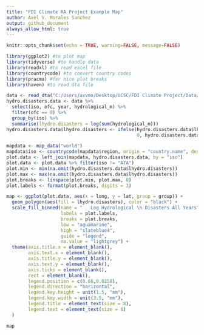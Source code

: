 ```yaml
---
title: "FDI Climate RA Project Example Map"
author: Axel V. Morales Sanchez
output: github_document
always_allow_html: true
---
```

  
  ```r
knitr::opts_chunk$set(echo = TRUE, warning=FALSE, message=FALSE)
```

```r
library(ggplot2) #to plot map
library(tidyverse) #to handle data
library(readxl) #to read excel file
library(countrycode) #to convert country codes
library(pracma) #for nice plot breaks
library(haven) #to read dta file
```


```r
data <- read_dta("C:/Users/axvmo/Desktop/UCSC/FDI Climate Project/Data/mergedFDIClimateAnnual1956_112_processed_wdi.dta")
hydro.disasters.data <- data %>%
  select(iso, ofc, year, hydrological_m) %>%
  filter(ofc == 0) %>%
  group_by(iso) %>%
  summarise(lhydro.disasters = log(sum(hydrological_m)))
hydro.disasters.data$lhydro.disasters <- ifelse(hydro.disasters.data$lhydro.disasters == -Inf,
                                                0, hydro.disasters.data$lhydro.disasters)

mapdata <- map_data("world")
mapdata$iso <- countrycode(mapdata$region, origin = "country.name", destination = "iso3c")
plot.data <- left_join(mapdata, hydro.disasters.data, by = "iso")
plot.data <- plot.data %>% filter(iso != "ATA")
plot.min <- min(na.omit(hydro.disasters.data$lhydro.disasters))
plot.max <- max(na.omit(hydro.disasters.data$lhydro.disasters))
plot.breaks <- linspace(plot.min, plot.max, 8)
plot.labels <- format(plot.breaks, digits = 3)

map <- ggplot(plot.data, aes(x = long, y = lat, group = group)) +
  geom_polygon(aes(fill = lhydro.disasters), color = "black") +
  scale_fill_binned(name = "   Log Hydrological \n Disasters All Years",
                    labels = plot.labels,
                    breaks = plot.breaks,
                    low = "aquamarine", 
                    high = "slateblue4",
                    guide = "legend",
                    na.value = "lightgrey") + 
  theme(axis.title.x = element_blank(),
        axis.text.x = element_blank(), 
        axis.title.y = element_blank(),
        axis.text.y = element_blank(),
        axis.ticks = element_blank(),
        rect = element_blank(),
        legend.position = c(0.66,0.0258), 
        legend.direction = "horizontal",
        legend.key.height = unit(1.5, "mm"),
        legend.key.width = unit(3.5, "mm"),
        legend.title = element_text(size = 8),
        legend.text = element_text(size = 8)
  )
```
```r
map
```


